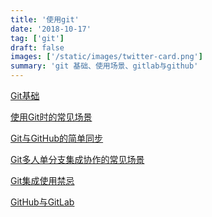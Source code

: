```yaml
---
title: '使用git'
date: '2018-10-17'
tag: ['git']
draft: false
images: ['/static/images/twitter-card.png']
summary: 'git 基础、使用场景、gitlab与github'
---
```


[Git基础](https://fuschia-carnation-cef.notion.site/Git-5c098f07e13a4e3fb198ff4b097b87e1)

[使用Git时的常见场景](https://www.notion.so/Git-28cc79df3387435cb7b97477016a7dcc)

[Git与GitHub的简单同步](https://www.notion.so/Git-GitHub-bc5ff1b55ef2408cae7d71764f1ad872)

[Git多人单分支集成协作的常见场景](https://www.notion.so/Git-e8d3711743c04ea6b9ad5437a8a1b7c6)

[Git集成使用禁忌](https://www.notion.so/Git-46f9bce874c04165a3df76d277e33595)

[GitHub与GitLab](https://www.notion.so/GitHub-GitLab-1f92f79d382848378ca5f8165242b73c)
